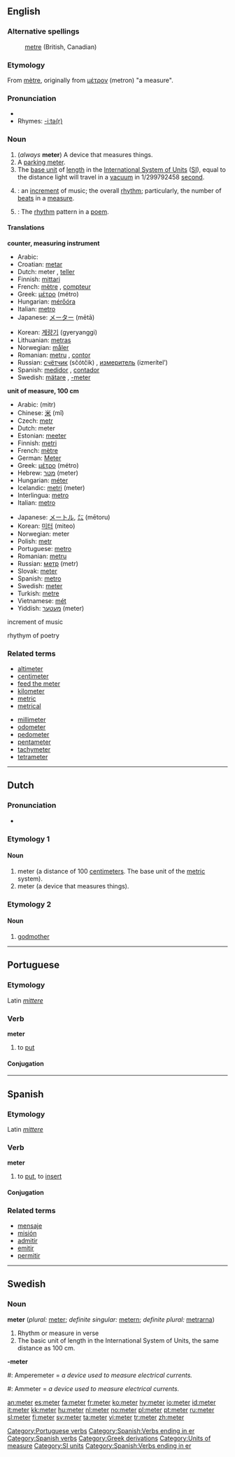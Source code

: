 {{see|Meter|-meter}}

==English==
{{wikipedia}}
===Alternative spellings===
:[[metre]] (British, Canadian)

===Etymology===
From {{F.}} [[mètre]], originally from {{Gr.}} [[μέτρον]] (metron) "a measure".

===Pronunciation===
*{{IPA|/ˈmiːtə(ɻ)/}}
*Rhymes: [[Rhymes:English:-iːtə(r)|-iːtə(r)]]

===Noun===
{{en-noun}}

# (''always'' '''meter''') A device that measures things. 
# A [[parking meter]].
# The [[base unit]] of [[length]] in the [[International System of Units]] ([[SI]]), equal to the distance light will travel in a [[vacuum]] in 1/299792458 [[second]].
#{{music}}: an [[increment]] of music; the overall [[rhythm]]; particularly, the number of [[beat]]s in a [[measure]].
#{{cattag|Prosody}}: The [[rhythm]] pattern in a [[poem]].

====Translations====
'''counter, measuring instrument'''
{{top}}
*Arabic: {{ARchar|[[عداد]]}} {{Unicode|(ʕaddá:d)}} {{m}}
*Croatian: [[metar]]
*Dutch: meter {{m}}, [[teller]] {{m}}
*Finnish: [[mittari]]
*French: [[mètre]] {{m}}, [[compteur]] {{m}}
*Greek: [[μέτρο]] (métro) {{n}}
*Hungarian: [[mérőóra]]
*Italian: [[metro]] {{m}}
*Japanese: [[メーター]] (mētā)
{{mid}}
*Korean: [[계량기]] (gyeryanggi)
*Lithuanian: [[metras]] {{m}}
*Norwegian: [[måler]] {{m}}
*Romanian: [[metru]] {{m}}, [[contor]] {{n}}
*Russian: [[счётчик]] (sčótčik) {{m}}, [[измеритель]] (izmerítel’) {{m}}
*Spanish: [[medidor]] {{m}}, [[contador]] {{m}}
*Swedish: [[mätare]] {{c}}, [[-meter]]
{{bottom}}

'''unit of measure, 100 cm'''
{{top}}
*Arabic: {{ARchar|[[متر]]}} (mitr) {{m}}
*Chinese: [[米]] (mǐ)
*Czech: [[metr]] {{m}}
*Dutch: meter {{m}}
*Estonian: [[meeter]]
*Finnish: [[metri]]
*French: [[mètre]] {{m}}
*German: [[Meter]] {{m}}
*Greek: [[μέτρο]] (métro) {{n}}
*Hebrew: [[מטר]] (meter) {{m}}
*Hungarian: [[méter]]
*Icelandic: [[metri]] (meter)
*Interlingua: [[metro]]
*Italian: [[metro]] {{m}}
{{mid}}
*Japanese: [[メートル]], [[㍍]] (mētoru)
*Korean: [[미터]] (miteo)
*Norwegian: meter {{m}}
*Polish: [[metr]] {{m}}
*Portuguese: [[metro]] {{m}}
*Romanian: [[metru]] {{m}}
*Russian: [[метр]] (metr) {{m}}
*Slovak: [[meter#Slovak|meter]] {{m}}
*Spanish: [[metro]] {{m}}
*Swedish: [[meter#Swedish|meter]]
*Turkish: [[metre#Turkish|metre]]
*Vietnamese: [[mét]]
*Yiddish: [[מעטער]] (meter)
{{bottom}}

;increment of music
{{top}}
{{bottom}}

;rhythym of poetry
{{top}}
{{bottom}}

===Related terms===
{{top2}}
*[[altimeter]]
*[[centimeter]]
*[[feed the meter]]
*[[kilometer]]
*[[metric]]
*[[metrical]]
{{mid2}}
*[[millimeter]]
*[[odometer]]
*[[pedometer]]
*[[pentameter]]
*[[tachymeter]]
*[[tetrameter]]
{{bottom}}

----

==Dutch==

===Pronunciation===
*{{IPA|/ˈmetər/}}

===Etymology 1===

====Noun====
{{nl-noun|g=m|meters|metertje}}

#meter (a distance of 100 [[centimeter]]s.  The base unit of the [[metric]] system).
#meter (a device that measures things).

===Etymology 2===

====Noun====
{{nl-noun|g=f|meters|metertje}}

#[[godmother]]

----

==Portuguese==
===Etymology===
Latin ''[[mittere]]''
===Verb===
'''meter'''

# to [[put]]

====Conjugation====
{{pt-conj-er|met}}

[[Category:Portuguese verbs]]

----

==Spanish==
===Etymology===
Latin ''[[mittere]]''

===Verb===
'''meter'''

# to [[put]], to [[insert]]

====Conjugation====
{{es-conj-er|met}}

===Related terms===
*[[mensaje]]
*[[misión]]
*[[admitir]]
*[[emitir]]
*[[permitir]]

[[Category:Spanish:Verbs ending in er]]

----

==Swedish==
===Noun===
'''meter''' {{c}} (''plural:'' [[meter]]; ''definite singular:'' [[metern]]; ''definite plural:'' [[metrarna]])

# Rhythm or measure in verse
# The basic unit of length in the International System of Units, the same distance as 100 cm.

'''-meter'''

#: Amperemeter = ''a device used to measure electrical currents.''
#: Ammeter = ''a device used to measure electrical currents.''

[[Category:Spanish verbs]]
[[Category:Greek derivations]]
[[Category:Units of measure]]
[[Category:SI units]]

[[Category:Spanish:Verbs ending in er]]

[[an:meter]]
[[es:meter]]
[[fa:meter]]
[[fr:meter]]
[[ko:meter]]
[[hy:meter]]
[[io:meter]]
[[id:meter]]
[[it:meter]]
[[kk:meter]]
[[hu:meter]]
[[nl:meter]]
[[no:meter]]
[[pl:meter]]
[[pt:meter]]
[[ru:meter]]
[[sl:meter]]
[[fi:meter]]
[[sv:meter]]
[[ta:meter]]
[[vi:meter]]
[[tr:meter]]
[[zh:meter]]
